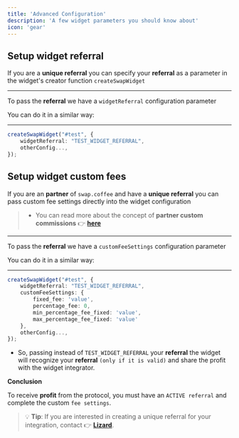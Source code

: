 ```yaml
---
title: 'Advanced Configuration'
description: 'A few widget parameters you should know about'
icon: 'gear'
---
```


## Setup widget referral

If you are a **unique referral** you can specify your **referral** as a parameter in the widget's creator function `createSwapWidget`

---

To pass the **referral** we have a `widgetReferral` configuration parameter

You can do it in a similar way:

---

```typescript
createSwapWidget("#test", {
    widgetReferral: "TEST_WIDGET_REFERRAL",
    otherConfig...,
});
```


## Setup widget custom fees

If you are an **partner** of `swap.coffee` and have a **unique referral** you can pass custom fee settings directly into the widget configuration

> - You can read more about the concept of **partner custom commissions** 👉 [**here**](https://docs.swap.coffee/technical-guides/aggregator-api#custom-fees-for-partners-only)
---

To pass the **referral** we have a `customFeeSettings` configuration parameter

You can do it in a similar way:

---

```typescript
createSwapWidget("#test", {
    widgetReferral: "TEST_WIDGET_REFERRAL",
    customFeeSettings: {
        fixed_fee: 'value',
        percentage_fee: 0,
        min_percentage_fee_fixed: 'value',
        max_percentage_fee_fixed: 'value'
    },
    otherConfig...,
});
```

- So, passing instead of `TEST_WIDGET_REFERRAL` your **referral** the widget will recognize your **referral** ``(only if it is valid)`` and share the profit with the widget integrator.

**Conclusion**

To receive **profit** from the protocol, you must have an `ACTIVE referral` and complete the custom `fee settings`.


> 💡 **Tip**: If you are interested in creating a unique referral for your integration, contact 👉 [**Lizard**](https://t.me/lizard_tail).
